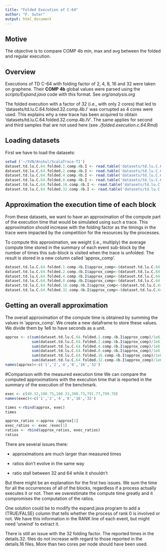 ```yaml
---
title: "Folded Execution of C-64"
author: "F. Suter"
output: html_document
---
```


## Motive
The objective is to compare COMP 4b min, max and avg between
the folded and regular execution.

## Overview
Executions of TD C-64 with folding factor of 2, 4, 8, 16 and 32 were taken on
graphene.
Their **COMP 4b** global values were parsed using the _scripts/Expand.java_ code with this format.
See _org/analysis.org_

The folded execution with a factor of 32 (i.e., with only 2 cores) that led to 'datasets/td.lu.C.64.folded.32.comp.4b.I' was corrupted as 4 cores were used. This explains why a new trace has been acquired to obtain 'datasets/td.lu.C.64.folded.32.comp.4b.IV'. The same applies for second and third samples that are not used here (see _./folded.execution.c.64.Rmd_)

## Loading datasets
First we have to load the datasets:
```r
setwd ('~/SVN/Anshul/ScalaTrace-TI')
dataset.td.lu.C.64.folded.1.comp.4b.I <- read.table('datasets/td.lu.C.64.comp.4b.I', header=TRUE)
dataset.td.lu.C.64.folded.2.comp.4b.I <- read.table('datasets/td.lu.C.64.folded.2.comp.4b.I', header=TRUE)
dataset.td.lu.C.64.folded.4.comp.4b.I <- read.table('datasets/td.lu.C.64.folded.4.comp.4b.I', header=TRUE)
dataset.td.lu.C.64.folded.8.comp.4b.I <- read.table('datasets/td.lu.C.64.folded.8.comp.4b.I', header=TRUE)
dataset.td.lu.C.64.folded.16.comp.4b.I <- read.table('datasets/td.lu.C.64.folded.16.comp.4b.I', header=TRUE)
dataset.td.lu.C.64.folded.32.comp.4b.I <- read.table('datasets/td.lu.C.64.folded.32.comp.4b.IV', header=TRUE)
```

## Approximation the execution time of each block
From these datasets, we want to have an approximation of the compute part of the execution time that would be simulated using such a trace. This approximation should increase with the folding factor as the timings in the trace were impacted by the competition for the resources by the processes.

To compute this approximation, we weight (i.e., multiply) the average compute time stored in the summary of each event sub-block by the number of times this sub-block is visited when the trace is unfolded. The result is stored in a new column called 'approx_comp'.

```r
dataset.td.lu.C.64.folded.1.comp.4b.I$approx_comp<-(dataset.td.lu.C.64.folded.1.comp.4b.I$avg * dataset.td.lu.C.64.folded.1.comp.4b.I$events)
dataset.td.lu.C.64.folded.2.comp.4b.I$approx_comp<-(dataset.td.lu.C.64.folded.2.comp.4b.I$avg * dataset.td.lu.C.64.folded.2.comp.4b.I$events)
dataset.td.lu.C.64.folded.4.comp.4b.I$approx_comp<-(dataset.td.lu.C.64.folded.4.comp.4b.I$avg * dataset.td.lu.C.64.folded.4.comp.4b.I$events)
dataset.td.lu.C.64.folded.8.comp.4b.I$approx_comp<-(dataset.td.lu.C.64.folded.8.comp.4b.I$avg * dataset.td.lu.C.64.folded.8.comp.4b.I$events)
dataset.td.lu.C.64.folded.16.comp.4b.I$approx_comp<-(dataset.td.lu.C.64.folded.16.comp.4b.I$avg * dataset.td.lu.C.64.folded.16.comp.4b.I$events)
dataset.td.lu.C.64.folded.32.comp.4b.I$approx_comp<-(dataset.td.lu.C.64.folded.32.comp.4b.I$avg * dataset.td.lu.C.64.folded.32.comp.4b.I$events)
```

## Getting an overall approximation
The overall approximation of the compute time is obtained by summing the values in 'approx_comp'. We create a new dataframe to store these values. We divide them by 1e6 to have seconds as a unit.

```r
approx <- c(sum(dataset.td.lu.C.64.folded.1.comp.4b.I$approx_comp)/1e6,
            sum(dataset.td.lu.C.64.folded.2.comp.4b.I$approx_comp)/1e6,
            sum(dataset.td.lu.C.64.folded.4.comp.4b.I$approx_comp)/1e6,
            sum(dataset.td.lu.C.64.folded.8.comp.4b.I$approx_comp)/1e6,
            sum(dataset.td.lu.C.64.folded.16.comp.4b.I$approx_comp)/1e6,
            sum(dataset.td.lu.C.64.folded.32.comp.4b.I$approx_comp)/1e6)
names(approx)<-c('1','2','4','8','16','32')
```

#Comparison with the measured execution time
We can compare the computed approximations with the execution time that is reported in the summary of the execution of the benchmark.

```r
exec <- c(40.32,100.75,180.33,390.73,791.77,799.78)
names(exec)<-c('1','2','4','8','16','32')

times <-rbind(approx, exec)
times
```

```r
approx_ratios <-approx /approx[1]
exec_ratios <- exec /exec[1]
ratios <- rbind(approx_ratios, exec_ratios)
ratios
```

There are several issues there:

  + approximations are much larger than measured times

  + ratios don't evolve in the same way

  + ratio stall between 32 and 64 while it shouldn't
  
But there might be an explanation for the first two issues. We sum the time for all the occurrences of all of the blocks, regardless if a process actually executes it or not. Then we overestimate the compute time greatly and it compromises the computation of the ratios.

One solution could be to modify the expand.java program to add a (TRUE/FALSE) column that tells whether the process of rank 0 is involved or not. We have this information in the RANK line of each event, but might need 'unwind' to extract it.

There is still an issue with the 32 folding factor. The reported times in the details.32. files do not increase with regard to those reported in the details.16 files. More than two cores per node should have been used.


